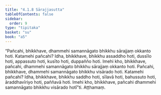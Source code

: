 ```yaml
---
title: "4.1.8 Sārajjasutta"
tableOfContents: false
sidebar:
  order: 9
type: "tipitaka"
basket: "su"
book: "a5"
---
```



<DynamicBreadcrumb />

<Division number="158" book="a5">

<Paragraph number="921" book="a5">
“Pañcahi, bhikkhave, dhammehi samannāgato bhikkhu sārajjaṃ okkanto hoti. Katamehi pañcahi? Idha, bhikkhave, bhikkhu assaddho hoti, dussīlo hoti, appassuto hoti, kusīto hoti, duppañño hoti. Imehi kho, bhikkhave, pañcahi, dhammehi samannāgato bhikkhu sārajjaṃ okkanto hoti.
</Paragraph>

<Paragraph number="922" book="a5">
Pañcahi, bhikkhave, dhammehi samannāgato bhikkhu visārado hoti. Katamehi pañcahi? Idha, bhikkhave, bhikkhu saddho hoti, sīlavā hoti, bahussuto hoti, āraddhavīriyo hoti, paññavā hoti. Imehi kho, bhikkhave, pañcahi dhammehi samannāgato bhikkhu visārado hotī”ti.

</Paragraph>
</Division>

<Paragraph number="923" type="center" book="a5">
Aṭṭhamaṃ.
</Paragraph>